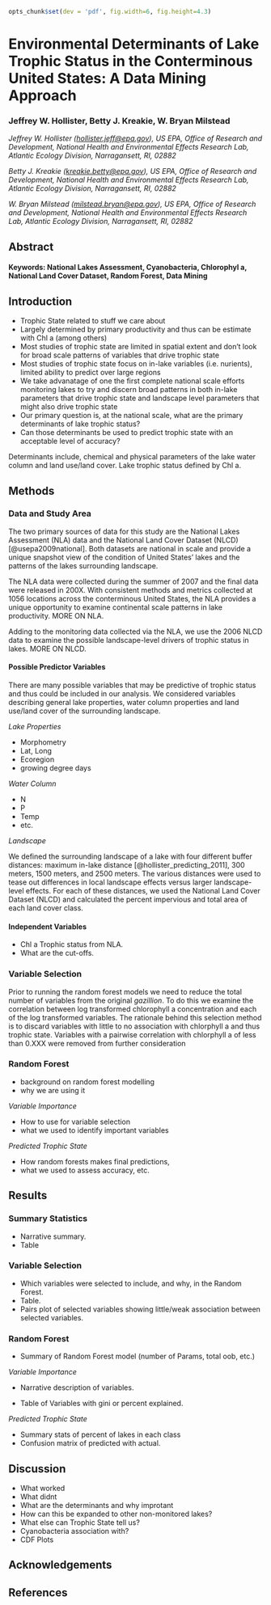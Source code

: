 ```r
opts_chunk$set(dev = 'pdf', fig.width=6, fig.height=4.3)

```
Environmental Determinants of Lake Trophic Status in the Conterminous United States: A Data Mining Approach
====================================================================

### Jeffrey W. Hollister, Betty J. Kreakie, W. Bryan Milstead

*Jeffrey W. Hollister ([hollister.jeff@epa.gov](mailto:hollister.jeff@epa.gov)), US EPA, Office of Research and Development, National Health and Environmental Effects Research Lab, Atlantic Ecology Division, Narragansett, RI, 02882*  

*Betty J. Kreakie ([kreakie.betty@epa.gov](mailto:kreakie.betty@epa.gov)), US EPA, Office of Research and Development, National Health and Environmental Effects Research Lab, Atlantic Ecology Division, Narragansett, RI, 02882*  

*W. Bryan Milstead ([milstead.bryan@epa.gov](mailto:milstead.bryan@epa.gov)), US EPA, Office of Research and Development, National Health and Environmental Effects Research Lab, Atlantic Ecology Division, Narragansett, RI, 02882*  

Abstract
--------


#### Keywords: National Lakes Assessment, Cyanobacteria, Chlorophyl a, National Land Cover Dataset, Random Forest, Data Mining



Introduction
------------

- Trophic State related to stuff we care about
- Largely determined by primary productivity and thus can be estimate with Chl a (among others)
- Most studies of trophic state are limited in spatial extent and don't look for broad scale patterns of variables that drive trophic state
- Most studies of trophic state focus on in-lake variables (i.e. nurients), limited ability to predict over large regions
- We take advanatage of one the first complete national scale efforts monitoring lakes to try and discern broad patterns in both in-lake parameters that drive trophic state and landscape level parameters that might also drive trophic state
- Our primary question is, at the national scale, what are the primary determinants of lake trophic status? 
- Can those determinants be used to predict trophic state with an acceptable level of accuracy?

Determinants include, chemical and physical parameters of the lake water column and land use/land cover.  Lake trophic status defined by Chl a.


Methods
-------

### Data and Study Area

The two primary sources of data for this study are the National Lakes Assessment (NLA) data and the National Land Cover Dataset (NLCD) [@usepa2009national]. Both datasets are national in scale and provide a unique snapshot view of the condition of United States' lakes and the patterns of the lakes surrounding landscape.  

The NLA data were collected during the summer of 2007 and the final data were released in 200X.  With consistent methods and metrics collected at 1056 locations across the conterminous United States, the NLA provides a unique opportunity to examine continental scale patterns in lake productivity.  MORE ON NLA.

Adding to the monitoring data collected via the NLA, we use the 2006 NLCD data to examine the possible landscape-level drivers of trophic status in lakes.  MORE ON NLCD.

#### Possible Predictor Variables

There are many possible variables that may be predictive of trophic status and thus could be included in our analysis.  We considered variables describing general lake properties, water column properties and land use/land cover of the surrounding landscape.

*Lake Properties*

- Morphometry
- Lat, Long
- Ecoregion
- growing degree days

*Water Column*

- N
- P
- Temp
- etc.

*Landscape*

We defined the surrounding landscape of a lake with four different buffer distances: maximum in-lake distance [@hollister_predicting_2011], 300 meters, 1500 meters, and 2500 meters.  The various distances were used to tease out differences in local landscape effects versus larger landscape-level effects. For each of these distances, we used the National Land Cover Dataset (NLCD) and calculated the percent impervious and total area of each land cover class.  

#### Independent Variables

- Chl a Trophic status from NLA.  
- What are the cut-offs.

### Variable Selection

Prior to running the random forest models we need to reduce the total number of variables from the original *gazillion*.  To do this we examine the correlation between log transformed chlorophyll a concentration and each of the log transformed variables.  The rationale behind this selection method is to discard variables with little to no association with chlorphyll a and thus trophic state.  Variables with a pairwise correlation with chlorphyll a of less than 0.XXX were removed from further consideration

### Random Forest

- background on random forest modelling
- why we are using it

*Variable Importance*

- How to use for variable selection
- what we used to identify important variables

*Predicted Trophic State*

- How random forests makes final predictions, 
- what we used to assess accuracy, etc.


Results
-------

### Summary Statistics

- Narrative summary. 
- Table

### Variable Selection

- Which variables were selected to include, and why, in the Random Forest.  
- Table. 
- Pairs plot of selected variables showing little/weak association between selected variables.

### Random Forest 

- Summary of Random Forest model (number of Params, total oob, etc.)

*Variable Importance*

- Narrative description of variables.

- Table of Variables with gini or percent explained.

*Predicted Trophic State*

- Summary stats of percent of lakes in each class
- Confusion matrix of predicted with actual.

Discussion
----------

- What worked
- What didnt
- What are the determinants and why improtant
 - How can this be expanded to other non-monitored lakes?
- What else can Trophic State tell us?
 - Cyanobacteria association with? 
 - CDF Plots

Acknowledgements
----------------


References
----------
